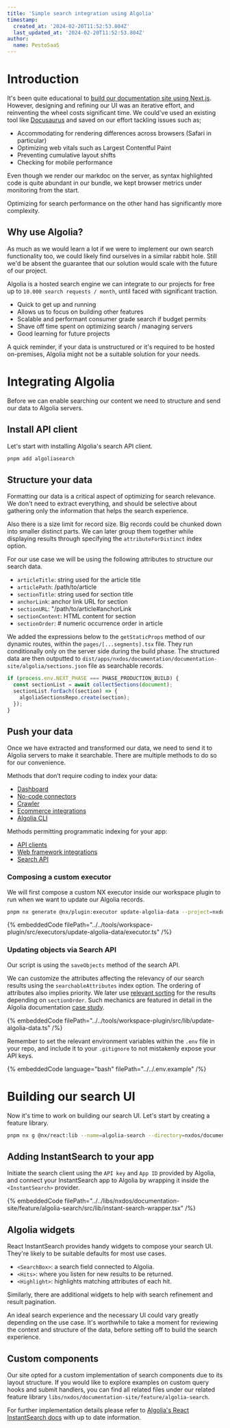 ```yaml
---
title: 'Simple search integration using Algolia'
timestamp:
  created_at: '2024-02-20T11:52:53.804Z'
  last_updated_at: '2024-02-20T11:52:53.804Z'
author:
  name: PestoSaaS
---
```


# Introduction

It's been quite educational to [build our documentation site using Next.js](/devlogs/nextjs-docs-site). However, designing and refining our UI was an iterative effort, and reinventing the wheel costs significant time. We could've used an existing tool like [Docusaurus](https://docusaurus.io/) and saved on our effort tackling issues such as;

- Accommodating for rendering differences across browsers (Safari in particular)
- Optimizing web vitals such as Largest Contentful Paint
- Preventing cumulative layout shifts
- Checking for mobile performance

Even though we render our markdoc on the server, as syntax highlighted code is quite abundant in our bundle, we kept browser metrics under monitoring from the start.

Optimizing for search performance on the other hand has significantly more complexity.

## Why use Algolia?

As much as we would learn a lot if we were to implement our own search functionality too, we could likely find ourselves in a similar rabbit hole. Still we'd be absent the guarantee that our solution would scale with the future of our project.

Algolia is a hosted search engine we can integrate to our projects for free up to `10.000 search requests / month`, until faced with significant traction.

- Quick to get up and running
- Allows us to focus on building other features
- Scalable and performant consumer grade search if budget permits
- Shave off time spent on optimizing search / managing servers
- Good learning for future projects

A quick reminder, if your data is unstructured or it's required to be hosted on-premises, Algolia might not be a suitable solution for your needs.

# Integrating Algolia

Before we can enable searching our content we need to structure and send our data to Algolia servers.

## Install API client

Let's start with installing Algolia's search API client.

```bash
pnpm add algoliasearch
```

## Structure your data

Formatting our data is a critical aspect of optimizing for search relevance. We don't need to extract everything, and should be selective about gathering only the information that helps the search experience.

Also there is a size limit for record size. Big records could be chunked down into smaller distinct parts. We can later group them together while displaying results through specifying the `attributeForDistinct` index option.

For our use case we will be using the following attributes to structure our search data.

- `articleTitle`: string used for the article title
- `articlePath`: /path/to/article
- `sectionTitle`: string used for section title
- `anchorLink`: anchor link URL for section
- `sectionURL`: "/path/to/article#anchorLink
- `sectionContent`: HTML content for section
- `sectionOrder`: # numeric occurrence order in article

We added the expressions below to the `getStaticProps` method of our dynamic routes, within the `pages/[...segments].tsx` file. They run conditionally only on the server side during the build phase. The structured data are then outputted to `dist/apps/nxdos/documentation/documentation-site/algolia/sections.json` file as searchable records.

```typescript
if (process.env.NEXT_PHASE === PHASE_PRODUCTION_BUILD) {
  const sectionList = await collectSections(document);
  sectionList.forEach((section) => {
    algoliaSectionsRepo.create(section);
  });
}
```

## Push your data

Once we have extracted and transformed our data, we need to send it to Algolia servers to make it searchable. There are multiple methods to do so for our convenience.

Methods that don’t require coding to index your data:

- [Dashboard](https://www.algolia.com/doc/guides/sending-and-managing-data/send-and-update-your-data/how-to/importing-from-the-dashboard/)
- [No-code connectors](https://www.algolia.com/doc/guides/sending-and-managing-data/send-and-update-your-data/how-to/importing-with-no-code-connectors/)
- [Crawler](https://www.algolia.com/doc/tools/crawler/getting-started/overview/)
- [Ecommerce integrations](https://www.algolia.com/doc/guides/getting-started/how-algolia-works/in-depth/ecosystem/#ecommerce-integrations)
- [Algolia CLI](https://www.algolia.com/doc/tools/cli/get-started/overview/)

Methods permitting programmatic indexing for your app:

- [API clients](https://www.algolia.com/doc/api-reference/api-methods/save-objects/)
- [Web framework integrations](https://www.algolia.com/doc/guides/getting-started/how-algolia-works/in-depth/ecosystem/#framework-integrations)
- [Search API](https://www.algolia.com/doc/rest-api/search/#objects-endpoints)

### Composing a custom executor

We will first compose a custom NX executor inside our workspace plugin to run when we want to update our Algolia records.

```bash
pnpm nx generate @nx/plugin:executor update-algolia-data --project=nxdos-workspace-plugin
```

{% embeddedCode
filePath="../../tools/workspace-plugin/src/executors/update-algolia-data/executor.ts"
/%}

### Updating objects via Search API

Our script is using the `saveObjects` method of the search API.

We can customize the attributes affecting the relevancy of our search results using the `searchableAttributes` index option. The ordering of attributes also implies priority. We later use [relevant sorting](https://www.algolia.com/doc/guides/managing-results/refine-results/sorting/in-depth/relevant-sort/) for the results depending on `sectionOrder`. Such mechanics are featured in detail in the Algolia documentation [case study](https://www.algolia.com/doc/guides/going-to-production/case-study/).

{% embeddedCode
filePath="../../tools/workspace-plugin/src/lib/update-algolia-data.ts"
/%}

Remember to set the relevant environment variables within the `.env` file in your repo, and include it to your `.gitignore` to not mistakenly expose your API keys.

{% embeddedCode language="bash"
filePath="../../.env.example"
/%}

# Building our search UI

Now it's time to work on building our search UI. Let's start by creating a feature library.

```bash
pnpm nx g @nx/react:lib --name=algolia-search --directory=nxdos/documentation-site/feature --style=css
```

## Adding InstantSearch to your app

Initiate the search client using the `API key` and `App ID` provided by Algolia, and connect your InstantSearch app to Algolia by wrapping it inside the `<InstantSearch>` provider.

{% embeddedCode
filePath="../../libs/nxdos/documentation-site/feature/algolia-search/src/lib/instant-search-wrapper.tsx"
/%}

## Algolia widgets

React InstantSearch provides handy widgets to compose your search UI. They're likely to be suitable defaults for most use cases.

- `<SearchBox>`: a search field connected to Algolia.
- `<Hits>`: where you listen for new results to be returned.
- `<Highlight>`: highlights matching attributes of each hit.

Similarly, there are additional widgets to help with search refinement and result pagination.

An ideal search experience and the necessary UI could vary greatly depending on the use case. It's worthwhile to take a moment for reviewing the context and structure of the data, before setting off to build the search experience.

## Custom components

Our site opted for a custom implementation of search components due to its layout structure. If you would like to explore examples on custom query hooks and submit handlers, you can find all related files under our related feature library `libs/nxdos/documentation-site/feature/algolia-search`.

For further implementation details please refer to [Algolia's React InstantSearch docs](https://www.algolia.com/doc/guides/building-search-ui/what-is-instantsearch/react/) with up to date information.
